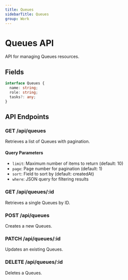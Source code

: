 ```yaml
---
title: Queues
sidebarTitle: Queues
group: Work
---
```



# Queues API

API for managing Queues resources.




## Fields

```typescript
interface Queues {
  name: string;
  role: string;
  tasks?: any;
}
```




## API Endpoints

### GET /api/queues
Retrieves a list of Queues with pagination.

#### Query Parameters
- `limit`: Maximum number of items to return (default: 10)
- `page`: Page number for pagination (default: 1)
- `sort`: Field to sort by (default: createdAt)
- `where`: JSON query for filtering results

### GET /api/queues/:id
Retrieves a single Queues by ID.

### POST /api/queues
Creates a new Queues.

### PATCH /api/queues/:id
Updates an existing Queues.

### DELETE /api/queues/:id
Deletes a Queues.

